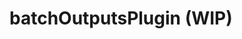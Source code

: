 
# batchOutputsPlugin (WIP)

<SourceCode
  href="https://github.com/bytedance/flowgram.ai/tree/main/packages/materials/form-materials/src/form-plugins/batch-outputs-plugin"
/>
